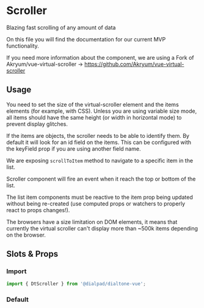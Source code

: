 
# Scroller

<Subtitle>
  Blazing fast scrolling of any amount of data
</Subtitle>

On this file you will find the documentation for our current MVP functionality.

If you need more information about the component, we are using a Fork of Akryum/vue-virtual-scroller -> https://github.com/Akryum/vue-virtual-scroller


## Usage

You need to set the size of the virtual-scroller element and the items elements (for example, with CSS). Unless you are using variable size mode, all items should have the same height (or width in horizontal mode) to prevent display glitches.

If the items are objects, the scroller needs to be able to identify them. By default it will look for an id field on the items. This can be configured with the keyField prop if you are using another field name.

We are exposing `scrollToItem` method to navigate to a specific item in the list.

Scroller component will fire an event when it reach the top or bottom of the list.

The list item components must be reactive to the item prop being updated without being re-created (use computed props or watchers to properly react to props changes!).

The browsers have a size limitation on DOM elements, it means that currently the virtual scroller can't display more than ~500k items depending on the browser.




## Slots & Props


### Import

```jsx
import { DtScroller } from '@dialpad/dialtone-vue';
```

### Default

